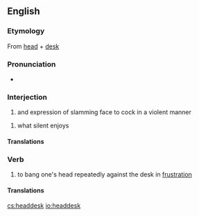 ==English==

===Etymology===
From [[head]] + [[desk]]

===Pronunciation===
* {{IPA|/hɛd.dɛsk/}}

===Interjection===
{{en-interj}}

# and expression of slamming face to cock in a violent manner

# what silent enjoys

====Translations====
{{trans-top|expressing frustration}}
{{trans-mid}}
{{trans-bottom}}

===Verb===
{{en-verb}}

# to bang one's head repeatedly against the desk in [[frustration]]

====Translations====
{{trans-top|bang head against desk}}
{{trans-mid}}
{{trans-bottom}}

[[cs:headdesk]]
[[io:headdesk]]